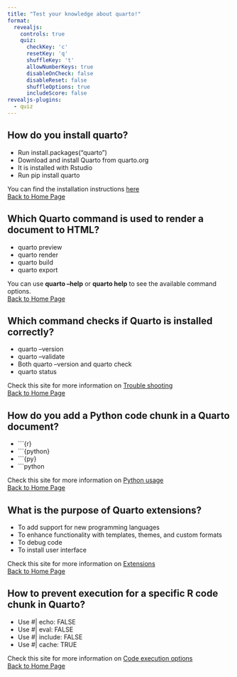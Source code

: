 ```yaml
---
title: "Test your knowledge about quarto!"
format:
  revealjs:
    controls: true
    quiz:
      checkKey: 'c'
      resetKey: 'q'
      shuffleKey: 't'
      allowNumberKeys: true
      disableOnCheck: false
      disableReset: false
      shuffleOptions: true
      includeScore: false
revealjs-plugins:
  - quiz
---
```


## How do you install quarto? {.quiz-question}

- Run install.packages("quarto")
- [Download and install Quarto from quarto.org]{.correct}
- [It is installed with Rstudio]{.correct}
- Run pip install quarto

::: footer
You can find the installation instructions [here](https://quarto.org/docs/download)
<br><a href="./index.html" class="btn btn-primary">Back to Home Page</a>
:::

## Which Quarto command is used to render a document to HTML? {.quiz-question}

- quarto preview
- [quarto render]{.correct}
- quarto build
- quarto export

::: footer
You can use <b>quarto --help</b> or <b>quarto help</b> to see the available command options.
<br><a href="./index.html" class="btn btn-primary">Back to Home Page</a>
:::

## Which command checks if Quarto is installed correctly? {.quiz-question}

- quarto --version
- quarto --validate
- [Both quarto --version and quarto check]{.correct}
- quarto status

::: footer
Check this site for more information on [Trouble shooting](https://quarto.org/docs/troubleshooting/)
<br><a href="./index.html" class="btn btn-primary">Back to Home Page</a>
:::

## How do you add a Python code chunk in a Quarto document? {.quiz-question}

- ```{r}
- [```{python}]{.correct}
- ```{py}
- ```python

::: footer
Check this site for more information on [Python usage](https://quarto.org/docs/computations/python.html)
<br><a href="./index.html" class="btn btn-primary">Back to Home Page</a>
:::

## What is the purpose of Quarto extensions?{.quiz-question}

- To add support for new programming languages
- [To enhance functionality with templates, themes, and custom formats]{.correct}
- To debug code
- To install user interface


::: footer
Check this site for more information on [Extensions](https://quarto.org/docs/extensions/)
<br><a href="./index.html" class="btn btn-primary">Back to Home Page</a>
:::

## How to prevent execution for a specific R code chunk in Quarto? {.quiz-question}

- Use #| echo: FALSE
- [Use #| eval: FALSE]{.correct}
- Use #| include: FALSE
- Use #| cache: TRUE

::: footer
Check this site for more information on [Code execution options](https://quarto.org/docs/computations/execution-options.html)
<br><a href="./index.html" class="btn btn-primary">Back to Home Page</a>
:::
